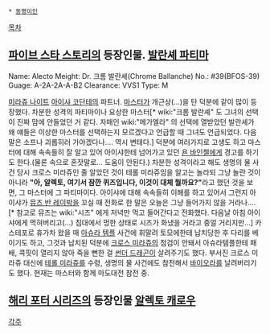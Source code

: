  * [[동명이인]]
[[목차]]

== [[파이브 스타 스토리]]의 등장인물. [[발란셰 파티마]] ==

Name: Alecto
Meight: Dr. 크롬 발란셰(Chrome Ballanche)
No.: #39(BFOS-39)
Guage: A-2A-2A-A-B2
Clearance: VVS1
Type: M

[[미라쥬 나이트]] [[아이샤 코단테]]의 파트너. [[마스터]]가 개근상(...)을 탄 덕분에 같이 많이 등장했다. 차분한 성격의 파티마이나 요상한 마스터[* wiki:"크롬 발란셰" 도 그녀의 선택이 진짜 맘에 안들었던 거 같다. 자매인 wiki:"메가엘라" 의 선택에 열받았던 발란셰가 왜 얘들은 이상한 마스터를 선택하는지 모르겠다고 언급할 때 그녀도 언급되었다. 다음 말은 소프나 괴롭히러 가야겠다나.... 역시 변태다.] 덕분에 여러가지로 고생도 하고 마스터에 대해 속속들히 잘 알고 있어 아이샤한테 넘어가고 있던 [[욘 바인첼]]에게 경고를 하기도 한다.(물론 속으로 혼잣말로... 도움이 안된다.) 차분한 성격이라고 해도 생명의 물 사건 당시 크로스 미라쥬인 줄 알았던 것이 테롤 미라쥬임을 알고는 놀라되 그냥 놀란 것이 아니라 '''"아, 알렉토, 여기서 잠깐 퀴즈입니다, 이것이 대체 뭘까요?"'''라고 했던 것을 보면, 그 마스터에 그 파티마이다.
아이샤에 대해 속속들히 이해를 하고 있어서 그런지 아이샤가 [[뮤즈 반 레이박]]을 꼬실 때 전화로 한 말은 오늘은 그냥 들어가지 않을 거라나....[* 참고로 뮤즈는 wiki:"시즈" 에게 저녁만 먹고 들어간다고 전화했다. 다음날 아침 아이샤에게 먹혀버리고(...) 침대에서 멍한 상태로 시즈가 화냈을 거라고 중얼 거리지만...]
카스테포로 휴가차 왔을 때 [[아슈라 템플]] 사건에 휘말려 토모에한테 납치당한 후 다리를 베이기도 하고, 그것과 납치된 덕분에 [[크로스 미라쥬]]의 점검이 안돼서 아슈라템플한테 패배, 콕핏이 열리지 않아 죽을 뻔한 걸 [[썬더 드래곤]]이 살려주기도 했다.
부서진 크로스 미라쥬 대신에 [[테롤 미라쥬]]를 수령, 생명의 물 사건에도 참전해서 [[바이오라]]를 날려버리기도 했다.
현재는 마스터와 함께 마도대전 참전 중.

== [[해리 포터 시리즈]]의 등장인물 [[알렉토 캐로우]] ==

[[각주]]
